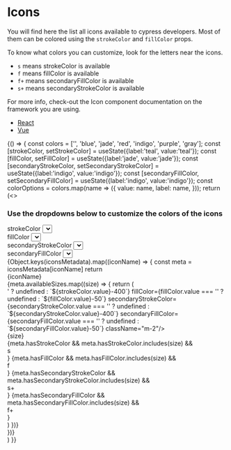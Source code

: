 

# Icons

<Meta
  title="Intro/Icons"
/>

You will find here the list all icons available to cypress developers.
Most of them can be colored using the `strokeColor` and `fillColor` props.

To know what colors you can customize, look for the letters near the icons.

- `s` means strokeColor is available
- `f` means fillColor is available
- `f+` means secondaryFillColor is available
- `s+` means secondaryStrokeColor is available

For more info, check-out the Icon component documentation on the framework you are using.
<ul>
  <li><a href="/docs/react_icon--icon">React</a></li>
  <li><a href="/docs/vue_icon--sample">Vue</a></li>
</ul>

<Canvas>
  <Story name="Icons">
    {() => {
        const colors = ['<default>', 'blue', 'jade', 'red', 'indigo', 'purple', 'gray'];
        const [strokeColor, setStrokeColor] = useState({label:'teal', value:'teal'});
        const [fillColor, setFillColor] = useState({label:'jade', value:'jade'});
        const [secondaryStrokeColor, setSecondaryStrokeColor] = useState({label:'indigo', value:'indigo'});
        const [secondaryFillColor, setSecondaryFillColor] = useState({label:'indigo', value:'indigo'});
        const colorOptions = colors.map(name => ({
                value: name,
                label: name,
              }));
        return (<>
          <h3 className="text-lg border-b-1 border-gray-300 pb-1">Use the dropdowns below to customize the colors of the icons</h3>
          <div className={`flex items-center justify-evenly border-b-1 border-gray-300 p-3 text-${strokeColor.value}-600 bg-${fillColor.value}-50`}>
            <div className="w-1/4">
              strokeColor
              <Select 
                defaultValue={strokeColor} 
                className="ml-2 mr-4" 
                onChange={setStrokeColor} 
                options={colorOptions} 
              />
            </div><div className="w-1/4">
              fillColor
              <Select
                defaultValue={fillColor} 
                className="mx-2 mr-4" 
                onChange={setFillColor} 
                options={colorOptions} />
            </div><div className="w-1/4">
              secondaryStrokeColor
              <Select
                defaultValue={secondaryStrokeColor} 
                className="mx-2 mr-4" 
                onChange={setSecondaryStrokeColor} 
                options={colorOptions} />
            </div><div className="w-1/4">
              secondaryFillColor
              <Select
                defaultValue={secondaryFillColor} 
                className="mx-2" 
                onChange={setSecondaryFillColor} 
                options={colorOptions} />
            </div>
          </div>
          <div>
            {Object.keys(iconsMetadata).map((iconName) => {
              const meta = iconsMetadata[iconName]
              return <div key={iconName} className="flex align-center items-end border-b border-gray-300 pb-2 pt-4">
                <div className="w-60 text-right mr-4">{iconName}</div>
                {meta.availableSizes.map((size) => {
                  return (<div key={`${iconName}_${size}`} className="mr-8 flex">
                    <div className="mr-2 text-center pb-1 align-bottom">
                      <Icon 
                        name={iconName} 
                        size={size} 
                        strokeColor={strokeColor.value === '<default>' ? undefined : `${strokeColor.value}-400`} 
                        fillColor={fillColor.value === '<default>' ? undefined : `${fillColor.value}-50`} 
                        secondaryStrokeColor={secondaryStrokeColor.value === '<default>' ? undefined : `${secondaryStrokeColor.value}-400`}
                        secondaryFillColor={secondaryFillColor.value === '<default>' ? undefined : `${secondaryFillColor.value}-50`}
                        className="m-2"/>
                      <div className="text-xs text-gray-600">{size}</div>
                    </div>
                    <div key={`${iconName}_${size}_colors`} className="text-center">
                      {meta.hasStrokeColor && meta.hasStrokeColor.includes(size) && <div className={`rounded px-1 my-1 text-xs text-${strokeColor.value}-500`}>s</div>}
                      {meta.hasFillColor && meta.hasFillColor.includes(size) && <div className={`rounded px-1 my-1 text-xs text-gray-800 bg-${fillColor.value}-50`}>f</div>}
                      {meta.hasSecondaryStrokeColor && meta.hasSecondaryStrokeColor.includes(size) && <div className={`rounded px-1 my-1 text-xs text-${secondaryStrokeColor.value}-500`}>s+</div>}
                      {meta.hasSecondaryFillColor && meta.hasSecondaryFillColor.includes(size) && <div className={`rounded px-1 my-1 text-xs text-gray-800 bg-${secondaryFillColor.value}-50`}>f+</div>}
                    </div>
                  </div>)
                })}
              </div>
            })}
          </div>
        </>)
    }}
  </Story>
</Canvas>
